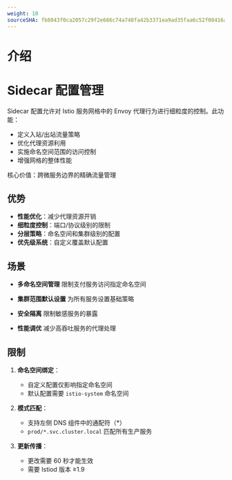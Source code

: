 ```yaml
---
weight: 10
sourceSHA: fb8043f0ca2057c29f2e686c74a748fa42b3371ea9ad35faa6c52f08416a7532
---
```


# 介绍

# Sidecar 配置管理

Sidecar 配置允许对 Istio 服务网格中的 Envoy 代理行为进行细粒度的控制。此功能：

- 定义入站/出站流量策略
- 优化代理资源利用
- 实施命名空间范围的访问控制
- 增强网格的整体性能

核心价值：跨微服务边界的精确流量管理

## 优势

- **性能优化**：减少代理资源开销
- **细粒度控制**：端口/协议级别的限制
- **分层策略**：命名空间和集群级别的配置
- **优先级系统**：自定义覆盖默认配置

## 场景

- **多命名空间管理**
  限制支付服务访问指定命名空间

- **集群范围默认设置**
  为所有服务设置基础策略

- **安全隔离**
  限制敏感服务的暴露

- **性能调优**
  减少高吞吐服务的代理处理

## 限制

1. **命名空间绑定**：
   - 自定义配置仅影响指定命名空间
   - 默认配置需要 `istio-system` 命名空间

2. **模式匹配**：
   - 支持左侧 DNS 组件中的通配符（*）
   - `prod/*.svc.cluster.local` 匹配所有生产服务

3. **更新传播**：
   - 更改需要 60 秒才能生效
   - 需要 Istiod 版本 ≥1.9
